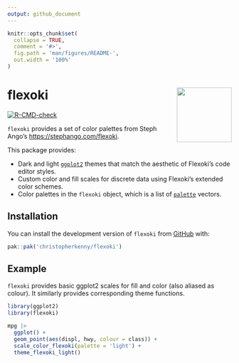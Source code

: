 ```yaml
---
output: github_document
---
```


<!-- README.md is generated from README.Rmd. Please edit that file -->

```r
knitr::opts_chunk$set(
  collapse = TRUE,
  comment = '#>',
  fig.path = 'man/figures/README-',
  out.width = '100%'
)
```

# flexoki <img src="man/figures/logo.png" align="right" height="123" alt="" />


<!-- badges: start -->
[![R-CMD-check](https://github.com/christopherkenny/flexoki/actions/workflows/R-CMD-check.yaml/badge.svg)](https://github.com/christopherkenny/flexoki/actions/workflows/R-CMD-check.yaml)
<!-- badges: end -->

`flexoki` provides a set of color palettes from Steph Ango's <https://stephango.com/flexoki>.

This package provides:

- Dark and light [`ggplot2`](https://ggplot2.tidyverse.org/index.html) themes that match the aesthetic of Flexoki's code editor styles.
- Custom color and fill scales for discrete data using Flexoki's extended color schemes.
- Color palettes in the `flexoki` object, which is a list of [`palette`](https://christophertkenny.com/palette/) vectors.

## Installation

You can install the development version of `flexoki` from [GitHub](https://github.com/christopherkenny/flexoki) with:

``` r
pak::pak('christopherkenny/flexoki')
```

## Example

`flexoki` provides basic ggplot2 scales for fill and color (also aliased as colour).
It similarly provides corresponding theme functions.

```r
library(ggplot2)
library(flexoki)

mpg |>
  ggplot() +
  geom_point(aes(displ, hwy, colour = class)) +
  scale_color_flexoki(palette = 'light') +
  theme_flexoki_light()
```
